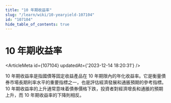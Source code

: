 ```yaml
---
title: "10 年期收益率"
slug: "/learn/wiki/10-yearyield-107104"
id: "107104"
hide_table_of_contents: true
---
```



# 10 年期收益率

<ArticleMeta id={107104} updatedAt={'2023-12-14 18:20:31'} />
<div className='border-solid border-b border-t-0 my-4 border-[var(--ifm-color-gray-300)]' />

10 年期收益率是指國債等固定收益產品在 10 年期限內的年化收益率。它是衡量債券市場長期利率水平的重要指標之一，也是評估經濟發展和通脹預期的參考指標。10 年期收益率的上升通常意味着債券價格下跌，投資者對經濟增長和通脹的預期上升，而 10 年期收益率的下降則相反。
